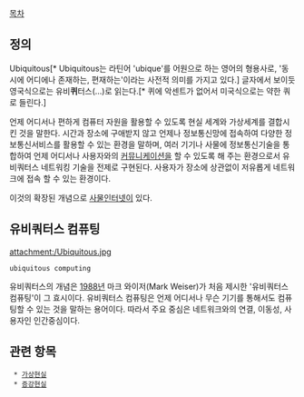 [[목차]]

== 정의 ==
Ubiquitous[* Ubiquitous는 라틴어 'ubique'를 어원으로 하는 영어의 형용사로, '동시에 어디에나 존재하는, 편재하는'이라는 사전적 의미를 가지고 있다.] 글자에서 보이듯 영국식으로는 유비'''퀴'''터스(...)로 읽는다.[* 퀴에 악센트가 없어서 미국식으로는 약한 쿼로 들린다.]

언제 어디서나 편하게 컴퓨터 자원을 활용할 수 있도록 현실 세계와 가상세계를 결합시킨 것을 말한다. 시간과 장소에 구애받지 않고 언제나 정보통신망에 접속하여 다양한 정보통신서비스를 활용할 수 있는 환경을 말하며, 여러 기기나 사물에 정보통신기술을 통합하여 언제 어디서나 사용자와의 [[커뮤니케이션]]을 할 수 있도록 해 주는 환경으로서 유비쿼터스 네트워킹 기술을 전제로 구현된다. 사용자가 장소에 상관없이 저유롭게 네트워크에 접속 할 수 있는 환경이다.

이것의 확장된 개념으로 [[사물인터넷]]이 있다.

== 유비쿼터스 컴퓨팅 ==
attachment:/Ubiquitous.jpg 

 ubiquitous computing 

유비쿼터스의 개념은 [[1988년]] 마크 와이저(Mark Weiser)가 처음 제시한 '유비쿼터스 컴퓨팅'이 그 효시이다. 유비쿼터스 컴퓨팅은 언제 어디서나 무슨 기기를 통해서도 컴퓨팅할 수 있는 것을 말하는 용어이다. 따라서 주요 중심은 네트워크와의 연결, 이동성, 사용자인 인간중심이다.


== 관련 항목 ==
  * [[가상현실]]
  * [[증강현실]]
